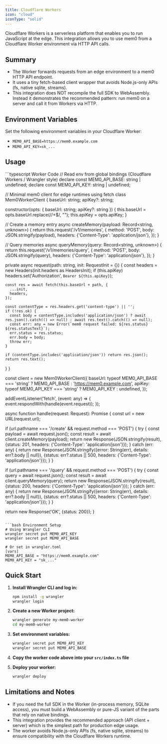```yaml
---
title: Cloudflare Workers
icon: "cloud"
iconType: "solid"
---
```


Cloudflare Workers is a serverless platform that enables you to run JavaScript at the edge. This integration allows you to use mem0 from a Cloudflare Worker environment via HTTP API calls.

## Summary

- The Worker forwards requests from an edge environment to a mem0 HTTP API endpoint.
- It uses a tiny fetch-based client wrapper that avoids Node.js-only APIs (fs, native sqlite, streams).
- This integration does NOT recompile the full SDK to WebAssembly. Instead it demonstrates the recommended pattern: run mem0 on a server and call it from Workers via HTTP.

## Environment Variables

Set the following environment variables in your Cloudflare Worker:

- `MEM0_API_BASE=https://mem0.example.com`
- `MEM0_API_KEY=sk_...`

## Usage

<CodeGroup>
```typescript Worker Code
// Read env from global bindings (Cloudflare Workers / Wrangler style)
declare const MEM0_API_BASE: string | undefined;
declare const MEM0_API_KEY: string | undefined;

// Minimal mem0 client for edge runtimes using fetch
class Mem0WorkerClient {
  baseUrl: string;
  apiKey?: string;

  constructor(opts: { baseUrl: string; apiKey?: string }) {
    this.baseUrl = opts.baseUrl.replace(/\/+$/, "");
    this.apiKey = opts.apiKey;
  }

  // Create a memory entry
  async createMemory(payload: Record<string, unknown>) {
    return this.request('/v1/memories', {
      method: 'POST',
      body: JSON.stringify(payload),
      headers: {'Content-Type': 'application/json'},
    });
  }

  // Query memories
  async queryMemory(query: Record<string, unknown>) {
    return this.request('/v1/memories/query', {
      method: 'POST',
      body: JSON.stringify(query),
      headers: {'Content-Type': 'application/json'},
    });
  }

  private async request(path: string, init: RequestInit = {}) {
    const headers = new Headers(init.headers as HeadersInit);
    if (this.apiKey) headers.set('Authorization', `Bearer ${this.apiKey}`);

    const res = await fetch(this.baseUrl + path, {
      ...init,
      headers,
    });

    const contentType = res.headers.get('content-type') || '';
    if (!res.ok) {
      const body = contentType.includes('application/json') ? await res.json().catch(() => null) : await res.text().catch(() => null);
      const err: any = new Error(`mem0 request failed: ${res.status} ${res.statusText}`);
      err.status = res.status;
      err.body = body;
      throw err;
    }

    if (contentType.includes('application/json')) return res.json();
    return res.text();
  }
}

const client = new Mem0WorkerClient({
  baseUrl: typeof MEM0_API_BASE === 'string' ? MEM0_API_BASE : 'https://mem0.example.com',
  apiKey: typeof MEM0_API_KEY === 'string' ? MEM0_API_KEY : undefined,
});

addEventListener('fetch', (event: any) => {
  event.respondWith(handle(event.request));
});

async function handle(request: Request): Promise<Response> {
  const url = new URL(request.url);

  if (url.pathname === '/create' && request.method === 'POST') {
    try {
      const payload = await request.json();
      const result = await client.createMemory(payload);
      return new Response(JSON.stringify(result), {status: 201, headers: {'Content-Type': 'application/json'}});
    } catch (err: any) {
      return new Response(JSON.stringify({error: String(err), details: err?.body || null}), {status: err?.status || 500, headers: {'Content-Type': 'application/json'}});
    }
  }

  if (url.pathname === '/query' && request.method === 'POST') {
    try {
      const query = await request.json();
      const result = await client.queryMemory(query);
      return new Response(JSON.stringify(result), {status: 200, headers: {'Content-Type': 'application/json'}});
    } catch (err: any) {
      return new Response(JSON.stringify({error: String(err), details: err?.body || null}), {status: err?.status || 500, headers: {'Content-Type': 'application/json'}});
    }
  }

  return new Response('OK', {status: 200});
}
```

```bash Environment Setup
# Using Wrangler CLI
wrangler secret put MEM0_API_KEY
wrangler secret put MEM0_API_BASE

# Or set in wrangler.toml
[vars]
MEM0_API_BASE = "https://mem0.example.com"
MEM0_API_KEY = "sk_..."
```
</CodeGroup>

## Quick Start

1. **Install Wrangler CLI and log in:**
   ```bash
   npm install -g wrangler
   wrangler login
   ```

2. **Create a new Worker project:**
   ```bash
   wrangler generate my-mem0-worker
   cd my-mem0-worker
   ```

3. **Set environment variables:**
   ```bash
   wrangler secret put MEM0_API_KEY
   wrangler secret put MEM0_API_BASE
   ```

4. **Copy the worker code above into your `src/index.ts` file**

5. **Deploy your worker:**
   ```bash
   wrangler deploy
   ```

## Limitations and Notes

- If you need the full SDK in the Worker (in-process memory, SQLite access), you must build a WebAssembly or pure-JS variant of the parts that rely on native bindings.
- This integration provides the recommended approach (API client + server) which is the simplest path for production edge usage.
- The worker avoids Node.js-only APIs (fs, native sqlite, streams) to ensure compatibility with the Cloudflare Workers runtime.
